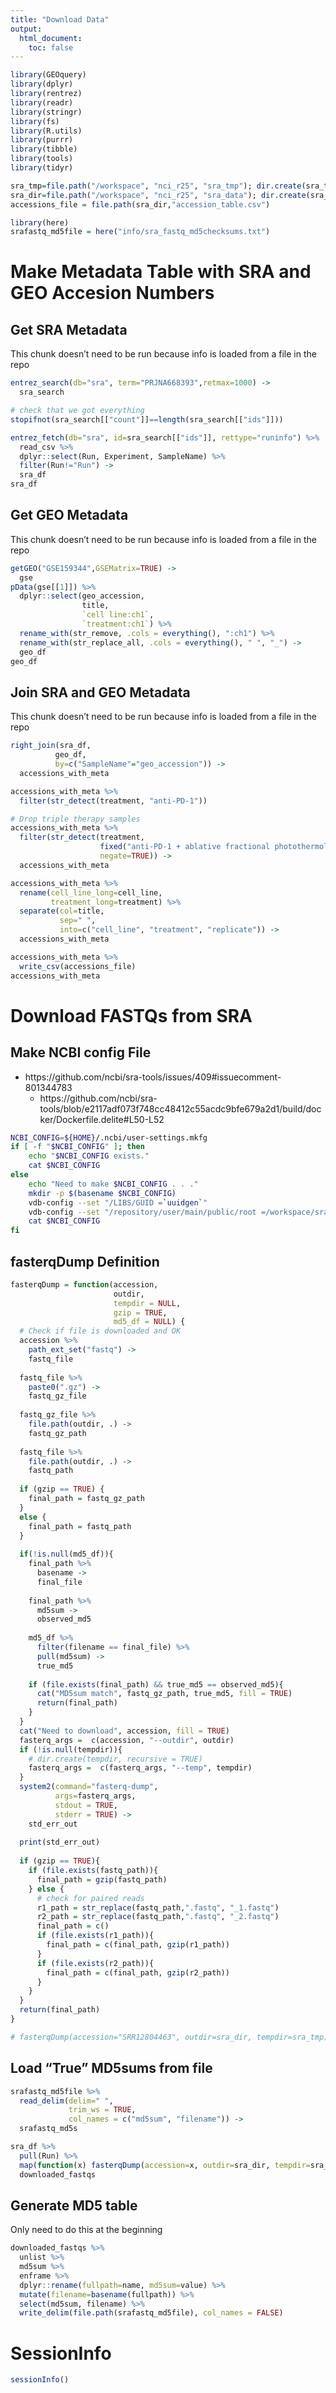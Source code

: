 ```yaml
---
title: "Download Data"
output:
  html_document:
    toc: false
---
```


```r
library(GEOquery)
library(dplyr)
library(rentrez)
library(readr)
library(stringr)
library(fs)
library(R.utils)
library(purrr)
library(tibble)
library(tools)
library(tidyr)

sra_tmp=file.path("/workspace", "nci_r25", "sra_tmp"); dir.create(sra_tmp, recursive = TRUE)
sra_dir=file.path("/workspace", "nci_r25", "sra_data"); dir.create(sra_dir, recursive = TRUE)
accessions_file = file.path(sra_dir,"accession_table.csv")

library(here)
srafastq_md5file = here("info/sra_fastq_md5checksums.txt")
```

# Make Metadata Table with SRA and GEO Accesion Numbers
## Get SRA Metadata
This chunk doesn't need to be run because info is loaded from a file in the repo
```r
entrez_search(db="sra", term="PRJNA668393",retmax=1000) ->
  sra_search

# check that we got everything
stopifnot(sra_search[["count"]]==length(sra_search[["ids"]]))

entrez_fetch(db="sra", id=sra_search[["ids"]], rettype="runinfo") %>%
  read_csv %>%
  dplyr::select(Run, Experiment, SampleName) %>%
  filter(Run!="Run") ->
  sra_df
sra_df
```

## Get GEO Metadata
This chunk doesn't need to be run because info is loaded from a file in the repo
```r
getGEO("GSE159344",GSEMatrix=TRUE) ->
  gse
pData(gse[[1]]) %>%
  dplyr::select(geo_accession,
                title,
                `cell line:ch1`,
                `treatment:ch1`) %>%
  rename_with(str_remove, .cols = everything(), ":ch1") %>%
  rename_with(str_replace_all, .cols = everything(), " ", "_") ->
  geo_df
geo_df
```

## Join SRA and GEO Metadata
This chunk doesn't need to be run because info is loaded from a file in the repo
```r
right_join(sra_df, 
          geo_df, 
          by=c("SampleName"="geo_accession")) ->
  accessions_with_meta

accessions_with_meta %>%
  filter(str_detect(treatment, "anti-PD-1"))

# Drop triple therapy samples
accessions_with_meta %>%
  filter(str_detect(treatment, 
                    fixed("anti-PD-1 + ablative fractional photothermolysis + imiquimod"),
                    negate=TRUE)) ->
  accessions_with_meta

accessions_with_meta %>%
  rename(cell_line_long=cell_line, 
         treatment_long=treatment) %>%
  separate(col=title,
           sep=" ",
           into=c("cell_line", "treatment", "replicate")) ->
  accessions_with_meta

accessions_with_meta %>%
  write_csv(accessions_file)
accessions_with_meta
```



# Download FASTQs from SRA
## Make NCBI config File

  - https://github.com/ncbi/sra-tools/issues/409#issuecomment-801344783
    - https://github.com/ncbi/sra-tools/blob/e2117adf073f748cc48412c55acdc9bfe679a2d1/build/docker/Dockerfile.delite#L50-L52    

```bash
NCBI_CONFIG=${HOME}/.ncbi/user-settings.mkfg
if [ -f "$NCBI_CONFIG" ]; then
    echo "$NCBI_CONFIG exists."
    cat $NCBI_CONFIG
else 
    echo "Need to make $NCBI_CONFIG . . ."
    mkdir -p $(basename $NCBI_CONFIG)
    vdb-config --set "/LIBS/GUID =`uuidgen`"
    vdb-config --set "/repository/user/main/public/root =/workspace/sra_cache" 
    cat $NCBI_CONFIG
fi
```

## fasterqDump Definition
```r
fasterqDump = function(accession,
                       outdir,
                       tempdir = NULL,
                       gzip = TRUE,
                       md5_df = NULL) {
  # Check if file is downloaded and OK
  accession %>%
    path_ext_set("fastq") ->
    fastq_file
  
  fastq_file %>%
    paste0(".gz") ->
    fastq_gz_file
  
  fastq_gz_file %>%
    file.path(outdir, .) ->
    fastq_gz_path
  
  fastq_file %>%
    file.path(outdir, .) ->
    fastq_path
  
  if (gzip == TRUE) {
    final_path = fastq_gz_path
  }
  else {
    final_path = fastq_path
  }
  
  if(!is.null(md5_df)){
    final_path %>%
      basename ->
      final_file
    
    final_path %>%
      md5sum ->
      observed_md5
    
    md5_df %>%
      filter(filename == final_file) %>%
      pull(md5sum) ->
      true_md5
    
    if (file.exists(final_path) && true_md5 == observed_md5){
      cat("MD5sum match", fastq_gz_path, true_md5, fill = TRUE)
      return(final_path)
    }
  }
  cat("Need to download", accession, fill = TRUE)
  fasterq_args =  c(accession, "--outdir", outdir)
  if (!is.null(tempdir)){
    # dir.create(tempdir, recursive = TRUE)
    fasterq_args =  c(fasterq_args, "--temp", tempdir)
  }
  system2(command="fasterq-dump",
          args=fasterq_args,
          stdout = TRUE,
          stderr = TRUE) ->
    std_err_out
  
  print(std_err_out)
  
  if (gzip == TRUE){
    if (file.exists(fastq_path)){
      final_path = gzip(fastq_path)
    } else {
      # check for paired reads
      r1_path = str_replace(fastq_path,".fastq", "_1.fastq")
      r2_path = str_replace(fastq_path,".fastq", "_2.fastq")
      final_path = c()
      if (file.exists(r1_path)){
        final_path = c(final_path, gzip(r1_path))
      }
      if (file.exists(r2_path)){
        final_path = c(final_path, gzip(r2_path))
      }
    }
  }
  return(final_path)
}
```


```r

# fasterqDump(accession="SRR12804463", outdir=sra_dir, tempdir=sra_tmp)
```


## Load "True" MD5sums from file
```r
srafastq_md5file %>%
  read_delim(delim=" ", 
             trim_ws = TRUE,
             col_names = c("md5sum", "filename")) ->
  srafastq_md5s
```

```r
sra_df %>%
  pull(Run) %>%
  map(function(x) fasterqDump(accession=x, outdir=sra_dir, tempdir=sra_tmp, md5_df=srafastq_md5s)) ->
  downloaded_fastqs
```


## Generate MD5 table
Only need to do this at the beginning
```r
downloaded_fastqs %>%
  unlist %>%
  md5sum %>%
  enframe %>%
  dplyr::rename(fullpath=name, md5sum=value) %>%
  mutate(filename=basename(fullpath)) %>%
  select(md5sum, filename) %>%
  write_delim(file.path(srafastq_md5file), col_names = FALSE)
```

# SessionInfo
```r
sessionInfo()
```
